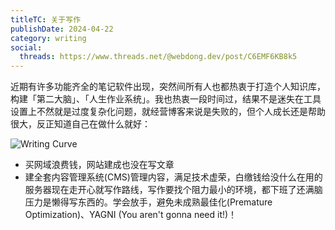 ```yaml
---
titleTC: 关于写作
publishDate: 2024-04-22
category: writing
social:
  threads: https://www.threads.net/@webdong.dev/post/C6EMF6KB8k5
---
```


近期有许多功能齐全的笔记软件出现，突然间所有人也都热衷于打造个人知识库，构建「第二大脑」、「人生作业系统」。我也热衷一段时间过，结果不是迷失在工具设置上不然就是过度复杂化问题，就经营博客来说是失败的，但个人成长还是帮助很大，反正知道自己在做什么就好：

![Writing Curve](./writing-curve.webp)

- 买网域浪费钱，网站建成也没在写文章
- 建全套内容管理系统(CMS)管理内容，满足技术虚荣，白缴钱给没什么在用的服务器现在走开心就写作路线，写作要找个阻力最小的环境，都下班了还满脑压力是懒得写东西的。学会放手，避免未成熟最佳化(Premature Optimization)、YAGNI (You aren't gonna need it!)！

